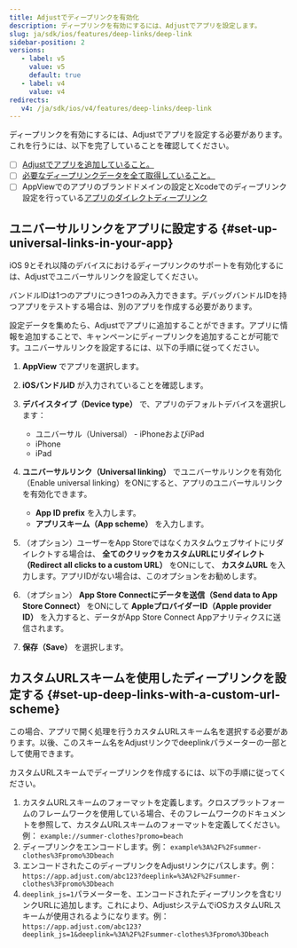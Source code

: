 ```yaml
---
title: Adjustでディープリンクを有効化
description: ディープリンクを有効にするには、Adjustでアプリを設定します。
slug: ja/sdk/ios/features/deep-links/deep-link
sidebar-position: 2
versions:
   - label: v5
     value: v5
     default: true
   - label: v4
     value: v4
redirects:
   v4: /ja/sdk/ios/v4/features/deep-links/deep-link
---
```


ディープリンクを有効にするには、Adjustでアプリを設定する必要があります。これを行うには、以下を完了していることを確認してください。

- [ ] [Adjustでアプリを追加していること。](https://help.adjust.com/ja/article/app-setup)
- [ ] [必要なディープリンクデータを全て取得していること。](/ja/sdk/ios/features/deep-links/data-points)
- [ ] AppViewでのアプリのブランドドメインの設定とXcodeでのディープリンク設定を行っている[アプリのダイレクトディープリンク](/ja/sdk/ios/features/deep-links/direct)

## ユニバーサルリンクをアプリに設定する {#set-up-universal-links-in-your-app}

iOS 9とそれ以降のデバイスにおけるディープリンクのサポートを有効化するには、Adjustでユニバーサルリンクを設定してください。

<Callout type="note">

バンドルIDは1つのアプリにつき1つのみ入力できます。デバッグバンドルIDを持つアプリをテストする場合は、別のアプリを作成する必要があります。

</Callout>

設定データを集めたら、Adjustでアプリに追加することができます。アプリに情報を追加することで、キャンペーンにディープリンクを追加することが可能です。ユニバーサルリンクを設定するには、以下の手順に従ってください。

1. **AppView** でアプリを選択します。
2. **iOSバンドルID** が入力されていることを確認します。
3. **デバイスタイプ（Device type）** で、アプリのデフォルトデバイスを選択します：

   - ユニバーサル（Universal） \- iPhoneおよびiPad
   - iPhone
   - iPad

4. **ユニバーサルリンク（Universal linking）** でユニバーサルリンクを有効化（Enable universal linking）をONにすると、アプリのユニバーサルリンクを有効化できます。

   - **App ID prefix** を入力します。
   - **アプリスキーム（App scheme）** を入力します。

5. （オプション）ユーザーをApp Storeではなくカスタムウェブサイトにリダイレクトする場合は、 **全てのクリックをカスタムURLにリダイレクト（Redirect all clicks to a custom URL）** をONにして、 **カスタムURL** を入力します。アプリIDがない場合は、このオプションをお勧めします。
6. （オプション） **App Store Connectにデータを送信（Send data to App Store Connect）** をONにして **AppleプロバイダーID（Apple provider ID）** を入力すると、データがApp Store Connect Appアナリティクスに送信されます。
7. **保存（Save）** を選択します。

## カスタムURLスキームを使用したディープリンクを設定する {#set-up-deep-links-with-a-custom-url-scheme}

この場合、アプリで開く処理を行うカスタムURLスキーム名を選択する必要があります。以後、このスキーム名をAdjustリンクでdeeplinkパラメーターの一部として使用できます。

カスタムURLスキームでディープリンクを作成するには、以下の手順に従ってください。

1. カスタムURLスキームのフォーマットを定義します。クロスプラットフォームのフレームワークを使用している場合、そのフレームワークのドキュメントを参照して、カスタムURLスキームのフォーマットを定義してください。例： `example://summer-clothes?promo=beach`
2. ディープリンクをエンコードします。例： `example%3A%2F%2Fsummer-clothes%3Fpromo%3Dbeach`
3. エンコードされたこのディープリンクをAdjustリンクにパスします。例： `https://app.adjust.com/abc123?deeplink=%3A%2F%2Fsummer-clothes%3Fpromo%3Dbeach`
4. `deeplink_js=1`パラメーターを、エンコードされたディープリンクを含むリンクURLに追加します。これにより、AdjustシステムでiOSカスタムURLスキームが使用されるようになります。例： `https://app.adjust.com/abc123?deeplink_js=1&deeplink=%3A%2F%2Fsummer-clothes%3Fpromo%3Dbeach`
